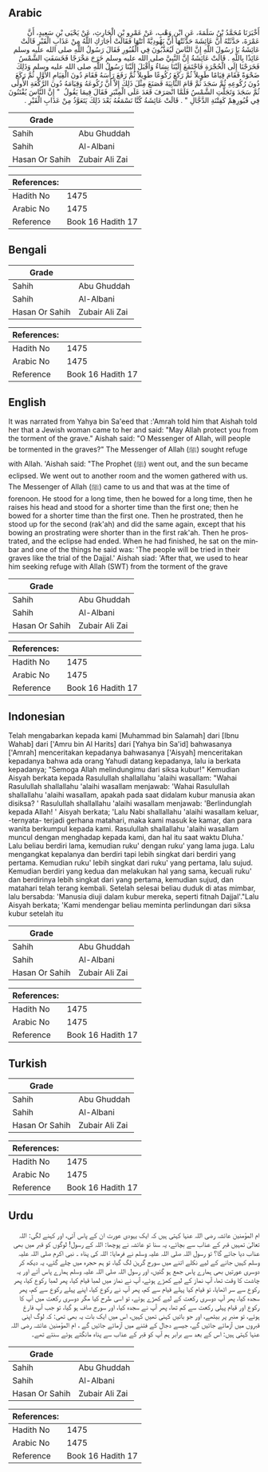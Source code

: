## Arabic


<div dir="rtl" lang="ar" style={{fontSize:'larger',backgroundColor:'#f8f9fa',padding:20}}>
أَخْبَرَنَا مُحَمَّدُ بْنُ سَلَمَةَ، عَنِ ابْنِ وَهْبٍ، عَنْ عَمْرِو بْنِ الْحَارِثِ، عَنْ يَحْيَى بْنِ سَعِيدٍ، أَنَّ عَمْرَةَ، حَدَّثَتْهُ أَنَّ عَائِشَةَ حَدَّثَتْهَا أَنَّ يَهُودِيَّةً أَتَتْهَا فَقَالَتْ أَجَارَكِ اللَّهُ مِنْ عَذَابِ الْقَبْرِ قَالَتْ عَائِشَةُ يَا رَسُولَ اللَّهِ إِنَّ النَّاسَ لَيُعَذَّبُونَ فِي الْقُبُورِ فَقَالَ رَسُولُ اللَّهِ صلى الله عليه وسلم عَائِذًا بِاللَّهِ ‏‏.‏‏ قَالَتْ عَائِشَةُ إِنَّ النَّبِيَّ صلى الله عليه وسلم خَرَجَ مَخْرَجًا فَخَسَفَتِ الشَّمْسُ فَخَرَجْنَا إِلَى الْحُجْرَةِ فَاجْتَمَعَ إِلَيْنَا نِسَاءٌ وَأَقْبَلَ إِلَيْنَا رَسُولُ اللَّهِ صلى الله عليه وسلم وَذَلِكَ ضَحْوَةً فَقَامَ قِيَامًا طَوِيلاً ثُمَّ رَكَعَ رُكُوعًا طَوِيلاً ثُمَّ رَفَعَ رَأْسَهُ فَقَامَ دُونَ الْقِيَامِ الأَوَّلِ ثُمَّ رَكَعَ دُونَ رُكُوعِهِ ثُمَّ سَجَدَ ثُمَّ قَامَ الثَّانِيَةَ فَصَنَعَ مِثْلَ ذَلِكَ إِلاَّ أَنَّ رُكُوعَهُ وَقِيَامَهُ دُونَ الرَّكْعَةِ الأُولَى ثُمَّ سَجَدَ وَتَجَلَّتِ الشَّمْسُ فَلَمَّا انْصَرَفَ قَعَدَ عَلَى الْمِنْبَرِ فَقَالَ فِيمَا يَقُولُ ‏‏ "‏‏ إِنَّ النَّاسَ يُفْتَنُونَ فِي قُبُورِهِمْ كَفِتْنَةِ الدَّجَّالِ ‏‏"‏‏ ‏‏.‏‏ قَالَتْ عَائِشَةُ كُنَّا نَسْمَعُهُ بَعْدَ ذَلِكَ يَتَعَوَّذُ مِنْ عَذَابِ الْقَبْرِ ‏‏.‏‏
</div>
<div style={{backgroundColor:'#f8f9fa',padding:20, marginBottom: 10}}><table> <thead> <tr> <th>Grade</th> <th></th> </tr> </thead> <tbody> <tr><td>Sahih</td><td>Abu Ghuddah</td></tr><tr><td>Sahih</td><td>Al-Albani</td></tr><tr><td>Hasan Or Sahih</td><td>Zubair Ali Zai</td></tr></tbody></table><table> <thead> <tr> <th>References:</th> <th></th> </tr> </thead> <tbody><tr><td>Hadith No</td><td>1475</td></tr><tr><td>Arabic No</td><td>1475</td></tr><tr><td>Reference</td><td>Book 16 Hadith 17</td></tr></tbody></table></div>

## Bengali


<div dir="ltr" lang="bn" style={{fontSize:'larger',backgroundColor:'#f8f9fa',padding:20}}>

</div>
<div style={{backgroundColor:'#f8f9fa',padding:20, marginBottom: 10}}><table> <thead> <tr> <th>Grade</th> <th></th> </tr> </thead> <tbody> <tr><td>Sahih</td><td>Abu Ghuddah</td></tr><tr><td>Sahih</td><td>Al-Albani</td></tr><tr><td>Hasan Or Sahih</td><td>Zubair Ali Zai</td></tr></tbody></table><table> <thead> <tr> <th>References:</th> <th></th> </tr> </thead> <tbody><tr><td>Hadith No</td><td>1475</td></tr><tr><td>Arabic No</td><td>1475</td></tr><tr><td>Reference</td><td>Book 16 Hadith 17</td></tr></tbody></table></div>

## English


<div dir="ltr" lang="en" style={{fontSize:'larger',backgroundColor:'#f8f9fa',padding:20}}>
It was narrated from Yahya bin Sa'eed that :'Amrah told him that Aishah told her that a Jewish woman came to her and said: "May Allah protect you from the torment of the grave." Aishah said: "O Messenger of Allah, will people be tormented in the graves?" The Messenger of Allah (ﷺ) sought refuge with Allah. 'Aishah said: "The Prophet (ﷺ) went out, and the sun became eclipsed. We went out to another room and the women gathered with us. The Messenger of Allah (ﷺ) came to us and that was at the time of forenoon. He stood for a long time, then he bowed for a long time, then he raises his head and stood for a shorter time than the first one; then he bowed for a shorter time than the first one. Then he prostrated, then he stood up for the second (rak'ah) and did the same again, except that his bowing an prostrating were shorter than in the first rak'ah. Then he prostrated, and the eclipse had ended. When he had finished, he sat on the minbar and one of the things he said was: 'The people will be tried in their graves like the trial of the Dajjal.' Aishah siad: 'After that, we used to hear him seeking refuge with Allah (SWT) from the torment of the grave
</div>
<div style={{backgroundColor:'#f8f9fa',padding:20, marginBottom: 10}}><table> <thead> <tr> <th>Grade</th> <th></th> </tr> </thead> <tbody> <tr><td>Sahih</td><td>Abu Ghuddah</td></tr><tr><td>Sahih</td><td>Al-Albani</td></tr><tr><td>Hasan Or Sahih</td><td>Zubair Ali Zai</td></tr></tbody></table><table> <thead> <tr> <th>References:</th> <th></th> </tr> </thead> <tbody><tr><td>Hadith No</td><td>1475</td></tr><tr><td>Arabic No</td><td>1475</td></tr><tr><td>Reference</td><td>Book 16 Hadith 17</td></tr></tbody></table></div>

## Indonesian


<div dir="ltr" lang="id" style={{fontSize:'larger',backgroundColor:'#f8f9fa',padding:20}}>
Telah mengabarkan kepada kami [Muhammad bin Salamah] dari [Ibnu Wahab] dari ['Amru bin Al Harits] dari [Yahya bin Sa'id] bahwasanya ['Amrah] menceritakan kepadanya bahwasanya ['Aisyah] menceritakan kepadanya bahwa ada orang Yahudi datang kepadanya, lalu ia berkata kepadanya; "Semoga Allah melindungimu dari siksa kubur!" Kemudian Aisyah berkata kepada Rasulullah shallallahu 'alaihi wasallam: "Wahai Rasulullah shallallahu 'alaihi wasallam menjawab: 'Wahai Rasulullah shallallahu 'alaihi wasallam, apakah pada saat didalam kubur manusia akan disiksa? ' Rasulullah shallallahu 'alaihi wasallam menjawab: 'Berlindunglah kepada Allah! ' Aisyah berkata; 'Lalu Nabi shallallahu 'alaihi wasallam keluar, -ternyata- terjadi gerhana matahari, maka kami masuk ke kamar, dan para wanita berkumpul kepada kami. Rasulullah shallallahu 'alaihi wasallam muncul dengan menghadap kepada kami, dan hal itu saat waktu Dluha.' Lalu beliau berdiri lama, kemudian ruku' dengan ruku' yang lama juga. Lalu mengangkat kepalanya dan berdiri tapi lebih singkat dari berdiri yang pertama. Kemudian ruku' lebih singkat dari ruku' yang pertama, lalu sujud. Kemudian berdiri yang kedua dan melakukan hal yang sama, kecuali ruku' dan berdirinya lebih singkat dari yang pertama, kemudian sujud, dan matahari telah terang kembali. Setelah selesai beliau duduk di atas mimbar, lalu bersabda: 'Manusia diuji dalam kubur mereka, seperti fitnah Dajjal'."Lalu Aisyah berkata; 'Kami mendengar beliau meminta perlindungan dari siksa kubur setelah itu
</div>
<div style={{backgroundColor:'#f8f9fa',padding:20, marginBottom: 10}}><table> <thead> <tr> <th>Grade</th> <th></th> </tr> </thead> <tbody> <tr><td>Sahih</td><td>Abu Ghuddah</td></tr><tr><td>Sahih</td><td>Al-Albani</td></tr><tr><td>Hasan Or Sahih</td><td>Zubair Ali Zai</td></tr></tbody></table><table> <thead> <tr> <th>References:</th> <th></th> </tr> </thead> <tbody><tr><td>Hadith No</td><td>1475</td></tr><tr><td>Arabic No</td><td>1475</td></tr><tr><td>Reference</td><td>Book 16 Hadith 17</td></tr></tbody></table></div>

## Turkish


<div dir="ltr" lang="tr" style={{fontSize:'larger',backgroundColor:'#f8f9fa',padding:20}}>

</div>
<div style={{backgroundColor:'#f8f9fa',padding:20, marginBottom: 10}}><table> <thead> <tr> <th>Grade</th> <th></th> </tr> </thead> <tbody> <tr><td>Sahih</td><td>Abu Ghuddah</td></tr><tr><td>Sahih</td><td>Al-Albani</td></tr><tr><td>Hasan Or Sahih</td><td>Zubair Ali Zai</td></tr></tbody></table><table> <thead> <tr> <th>References:</th> <th></th> </tr> </thead> <tbody><tr><td>Hadith No</td><td>1475</td></tr><tr><td>Arabic No</td><td>1475</td></tr><tr><td>Reference</td><td>Book 16 Hadith 17</td></tr></tbody></table></div>

## Urdu


<div dir="rtl" lang="ur" style={{fontSize:'larger',backgroundColor:'#f8f9fa',padding:20}}>
ام المؤمنین عائشہ رضی اللہ عنہا کہتی ہیں کہ ایک یہودی عورت ان کے پاس آئی، اور کہنے لگی: اللہ تعالیٰ تمہیں قبر کے عذاب سے بچائے، یہ سنا تو عائشہ نے پوچھا: اللہ کے رسول! لوگوں کو قبر میں بھی عذاب دیا جائے گا؟ تو رسول اللہ صلی اللہ علیہ وسلم نے فرمایا: اللہ کی پناہ ۔ نبی اکرم صلی اللہ علیہ وسلم کہیں جانے کے لیے نکلے اتنے میں سورج گرہن لگ گیا، تو ہم حجرہ میں چلے گئے، یہ دیکھ کر دوسری عورتیں بھی ہمارے پاس جمع ہو گئیں، اور رسول اللہ صلی اللہ علیہ وسلم ہمارے پاس آئے اور یہ چاشت کا وقت تھا، آپ نماز کے لیے کھڑے ہوئے، آپ نے نماز میں لمبا قیام کیا، پھر لمبا رکوع کیا، پھر رکوع سے سر اٹھایا، تو قیام کیا پہلے قیام سے کم، پھر آپ نے رکوع کیا، اپنے پہلے رکوع سے کم، پھر سجدہ کیا، پھر آپ دوسری رکعت کے لیے کھڑے ہوئے، تو اسی طرح کیا مگر دوسری رکعت میں آپ کا رکوع اور قیام پہلی رکعت سے کم تھا، پھر آپ نے سجدہ کیا، اور سورج صاف ہو گیا، تو جب آپ فارغ ہوئے، تو منبر پر بیٹھے، اور جو باتیں کہنی تھیں کہیں، اس میں ایک بات یہ بھی تھی: کہ لوگ اپنی قبروں میں آزمائے جائیں گے، جیسے دجال کے فتنے میں آزمائے جائیں گے ، ام المؤمنین عائشہ رضی اللہ عنہا کہتی ہیں: اس کے بعد سے برابر ہم آپ کو قبر کے عذاب سے پناہ مانگتے ہوئے سنتے تھے۔
</div>
<div style={{backgroundColor:'#f8f9fa',padding:20, marginBottom: 10}}><table> <thead> <tr> <th>Grade</th> <th></th> </tr> </thead> <tbody> <tr><td>Sahih</td><td>Abu Ghuddah</td></tr><tr><td>Sahih</td><td>Al-Albani</td></tr><tr><td>Hasan Or Sahih</td><td>Zubair Ali Zai</td></tr></tbody></table><table> <thead> <tr> <th>References:</th> <th></th> </tr> </thead> <tbody><tr><td>Hadith No</td><td>1475</td></tr><tr><td>Arabic No</td><td>1475</td></tr><tr><td>Reference</td><td>Book 16 Hadith 17</td></tr></tbody></table></div>